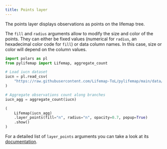 ```yaml
---
title: Points layer
---
```


The points layer displays observations as points on the lifemap tree.

The `fill` and `radius` arguments allow to modify the size and color of the points. They can either be fixed values (numerical for `radius`, an hexadecimal color code for `fill`) or data column names. In this case, size or color will depend on the column values.

```python
import polars as pl
from pylifemap import Lifemap, aggregate_count

# Load iucn dataset
iucn = pl.read_csv(
    "https://raw.githubusercontent.com/Lifemap-ToL/pylifemap/main/data/iucn.csv"
)

# Aggregate observations count along branches
iucn_agg = aggregate_count(iucn)

(
    Lifemap(iucn_agg)
    .layer_points(fill="n", radius="n", opacity=0.7, popup=True)
    .show()
)
```

For a detailed list of `layer_points` arguments you can take a look at its [documentation](`~pylifemap.Lifemap.layer_points`).
